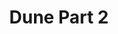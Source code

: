 ---
sortOrder: 1
title: Dune Part 2
description: Paul Atreides unites with Chani and the Fremen while seeking revenge against the conspirators who destroyed his family.
rating: PG
genre:
  - Action
  - Adventure
  - Drama
length: 2h 45m
cast:
  - Timothee Chalamet
  - Zendaya
  - Javier Bardem
showtimes:
  - April 19th
  - April 20th
  - April 21th - 2pm Matinee
poster: ./images/dune-2.webp
trailer: https://www.youtube.com/watch?v=U2Qp5pL3ovA
socialImage: ./images/dune-2.webp
---